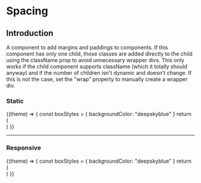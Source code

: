 
# Spacing

## Introduction

A component to add margins and paddings to components. If this component has only one child, those classes are added directly to the child using the className prop to avoid unnecessary wrapper divs. This only works if the child component supports className (which it totally should anyway) and if the number of children isn't dynamic and doesn't change. If this is not the case, set the "wrap" property to manually create a wrapper div.

### Static

<Example noTheme>
  {(theme) => {
    const boxStyles = { backgroundColor: "deepskyblue" }
    return (
      <React.Fragment>
        <Flex gap={12}>
          <Flex.Item flex="equal">
            <Spacing paddingBottom={3}>
              <div style={{ ...boxStyles }} />
            </Spacing>
          </Flex.Item>
          <Flex.Item flex="equal">
            <Spacing paddingBottom={6}>
              <div style={{ ...boxStyles }} />
            </Spacing>
          </Flex.Item>
          <Flex.Item flex="equal">
            <Spacing paddingBottom={12}>
              <div style={{ ...boxStyles }} />
            </Spacing>
          </Flex.Item>
          <Flex.Item flex="equal">
            <Spacing paddingBottom={18}>
              <div style={{ ...boxStyles }} />
            </Spacing>
          </Flex.Item>
          <Flex.Item flex="equal">
            <Spacing paddingBottom={24}>
              <div style={{ ...boxStyles }} />
            </Spacing>
          </Flex.Item>
          <Flex.Item flex="equal">
            <Spacing paddingBottom={30}>
              <div style={{ ...boxStyles }} />
            </Spacing>
          </Flex.Item>
          <Flex.Item flex="equal">
            <Spacing paddingBottom={36}>
              <div style={{ ...boxStyles }} />
            </Spacing>
          </Flex.Item>
          <Flex.Item flex="equal">
            <Spacing paddingBottom={42}>
              <div style={{ ...boxStyles }} />
            </Spacing>
          </Flex.Item>
          <Flex.Item flex="equal">
            <Spacing paddingBottom={48}>
              <div style={{ ...boxStyles }} />
            </Spacing>
          </Flex.Item>
          <Flex.Item flex="equal">
            <Spacing paddingBottom={54}>
              <div style={{ ...boxStyles }} />
            </Spacing>
          </Flex.Item>
          <Flex.Item flex="equal">
            <Spacing paddingBottom={60}>
              <div style={{ ...boxStyles }} />
            </Spacing>
          </Flex.Item>
        </Flex>
      </React.Fragment>
    )
  }}
</Example>

---

### Responsive

<Example noTheme>
  {(theme) => {
    const boxStyles = { backgroundColor: "deepskyblue" }
    return (
      <React.Fragment>
        <Flex gap={12}>
          <Flex.Item flex="equal">
            <Spacing paddingBottom="a">
              <div style={{ ...boxStyles }} />
            </Spacing>
          </Flex.Item>
          <Flex.Item flex="equal">
            <Spacing paddingBottom="b">
              <div style={{ ...boxStyles }} />
            </Spacing>
          </Flex.Item>
          <Flex.Item flex="equal">
            <Spacing paddingBottom="c">
              <div style={{ ...boxStyles }} />
            </Spacing>
          </Flex.Item>
          <Flex.Item flex="equal">
            <Spacing paddingBottom="d">
              <div style={{ ...boxStyles }} />
            </Spacing>
          </Flex.Item>
          <Flex.Item flex="equal">
            <Spacing paddingBottom="e">
              <div style={{ ...boxStyles }} />
            </Spacing>
          </Flex.Item>
          <Flex.Item flex="equal">
            <Spacing paddingBottom="f">
              <div style={{ ...boxStyles }} />
            </Spacing>
          </Flex.Item>
        </Flex>
      </React.Fragment>
    )
  }}
</Example>
